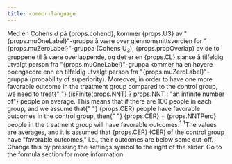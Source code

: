 ```yaml
---
title: common-language
---
```



<Typography variant="body1" gutterBottom>
  Med en Cohens <em>d</em> på {props.cohend}, kommer {props.U3} av "{props.muOneLabel}"-gruppa å være over gjennomsnittsverdien for "{props.muZeroLabel}"-gruppa (Cohens U<sub>3</sub>), {props.propOverlap} av de to gruppene til å være overlappende, og det er en {props.CL} sjanse å tilfeldig utvalgt person fra "{props.muOneLabel}"-gruppa kommer ha en høyere poengscore enn en tilfeldig utvalgt person fra "{props.muZeroLabel}"-gruppa (probability of superiority). Moreover, in order to
  have one more favorable outcome in the treatment group compared to the control
  group, we need to treat{" "}
  {isFinite(props.NNT) ? props.NNT : "an infinite number of"} people on average.
  This means that if there are 100 people in each group, and we assume that{" "}
  {props.CER} people have favorable outcomes in the control group, then{" "}
  {props.CER} + {props.NNTPerc} people in the treatment group will have
  favorable outcomes.<sup>1</sup>
</Typography>
<Typography variant="body2" gutterBottom>
  <sup>1</sup>The values are averages, and it is assumed that {props.CER} (CER)
  of the control group have "favorable outcomes," i.e., their outcomes are below
  some cut-off. Change this by pressing the settings symbol to the right of the
  slider. Go to the formula section for more information.
</Typography>
